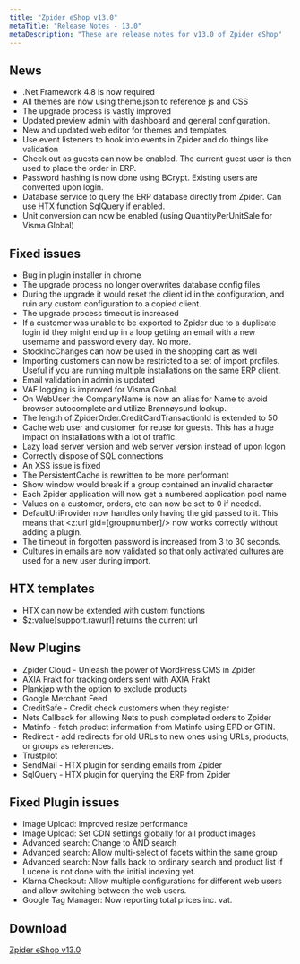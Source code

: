 ```yaml
---
title: "Zpider eShop v13.0"
metaTitle: "Release Notes - 13.0"
metaDescription: "These are release notes for v13.0 of Zpider eShop"
---
```


## News
- .Net Framework 4.8 is now required
- All themes are now using theme.json to reference js and CSS
- The upgrade process is vastly improved
- Updated preview admin with dashboard and general configuration.
- New and updated web editor for themes and templates
- Use event listeners to hook into events in Zpider and do things like validation
- Check out as guests can now be enabled. The current guest user is then used to place the order in ERP.
- Password hashing is now done using BCrypt. Existing users are converted upon login.
- Database service to query the ERP database directly from Zpider. Can use HTX function SqlQuery if enabled.
- Unit conversion can now be enabled (using QuantityPerUnitSale for Visma Global)

## Fixed issues
 - Bug in plugin installer in chrome
 - The upgrade process no longer overwrites database config files
 - During the upgrade it would reset the client id in the configuration, and ruin any custom configuration to a copied client.
 - The upgrade process timeout is increased 
 - If a customer was unable to be exported to Zpider due to a duplicate login id they might end up in a loop getting an email with a new username and password every day. No more.
 - StockIncChanges can now be used in the shopping cart as well
 - Importing customers can now be restricted to a set of import profiles. Useful if you are running multiple installations on the same ERP client.
 - Email validation in admin is updated
 - VAF logging is improved for Visma Global.
 - On WebUser the CompanyName is now an alias for Name to avoid browser autocomplete and utilize Brønnøysund lookup.
 - The length of ZpiderOrder.CreditCardTransactionId is extended to 50
 - Cache web user and customer for reuse for guests. This has a huge impact on installations with a lot of traffic.
 - Lazy load server version and web server version instead of upon logon
 - Correctly dispose of SQL connections
 - An XSS issue is fixed
 - The PersistentCache is rewritten to be more performant
 - Show window would break if a group contained an invalid character
 - Each Zpider application will now get a numbered application pool name
 - Values on a customer, orders, etc can now be set to 0 if needed.
 - DefaultUriProvider now handles only having the gid passed to it. This means that <z:url gid=[groupnumber]/> now works correctly without adding a plugin.
 - The timeout in forgotten password is increased from 3 to 30 seconds.
 - Cultures in emails are now validated so that only activated cultures are used for a new user during import.

## HTX templates
 - HTX can now be extended with custom functions
 - $z:value[support.rawurl] returns the current url

## New Plugins
 - Zpider Cloud - Unleash the power of WordPress CMS in Zpider
 - AXIA Frakt for tracking orders sent with AXIA Frakt
 - Plankjøp with the option to exclude products
 - Google Merchant Feed
 - CreditSafe - Credit check customers when they register
 - Nets Callback for allowing Nets to push completed orders to Zpider
 - Matinfo - fetch product information from Matinfo using EPD or GTIN.
 - Redirect - add redirects for old URLs to new ones using URLs, products, or groups as references.
 - Trustpilot
 - SendMail - HTX plugin for sending emails from Zpider
 - SqlQuery - HTX plugin for querying the ERP from Zpider

## Fixed Plugin issues
 - Image Upload: Improved resize performance
 - Image Upload: Set CDN settings globally for all product images
 - Advanced search: Change to AND search
 - Advanced search: Allow multi-select of facets within the same group
 - Advanced search: Now falls back to ordinary search and product list if Lucene is not done with the initial indexing yet.
 - Klarna Checkout: Allow multiple configurations for different web users and allow switching between the web users.
 - Google Tag Manager: Now reporting total prices inc. vat.

## Download

[Zpider eShop v13.0](https://download.zpider.io/release/Zpider-v13.0.zip)
